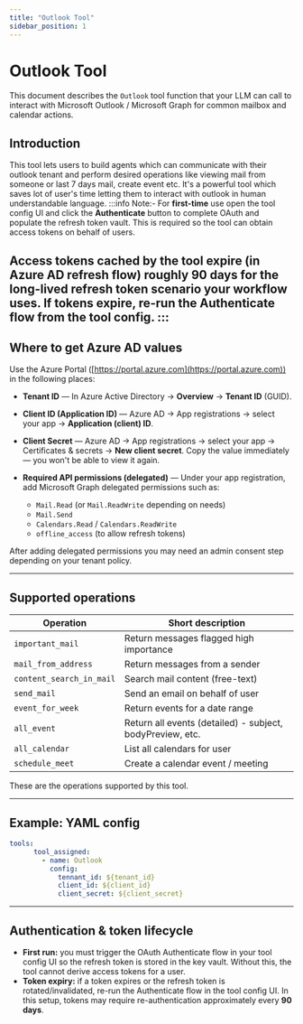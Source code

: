 ```yaml
---
title: "Outlook Tool"
sidebar_position: 1
---
```


# Outlook Tool 

This document describes the `Outlook` tool function that your LLM can call to interact with Microsoft Outlook / Microsoft Graph for common mailbox and calendar actions.



## Introduction

This tool lets users to build agents which can communicate with their outlook tenant and perform desired operations like viewing mail from someone or last 7 days mail, create event etc.
It's a powerful tool which saves lot of user's time letting them to interact with outlook in human understandable language.
:::info
Note:- For **first-time** use open the tool config UI and click the **Authenticate** button to complete OAuth and populate the refresh token vault. This is required so the tool can obtain access tokens on behalf of users.

Access tokens cached by the tool expire (in Azure AD refresh flow) roughly **90 days** for the long-lived refresh token scenario your workflow uses. If tokens expire, re-run the Authenticate flow from the tool config.
:::
---

## Where to get Azure AD values

Use the Azure Portal ([https://portal.azure.com](https://portal.azure.com)) in the following places:

* **Tenant ID** — In Azure Active Directory → **Overview** → **Tenant ID** (GUID).
* **Client ID (Application ID)** — Azure AD → App registrations → select your app → **Application (client) ID**.
* **Client Secret** — Azure AD → App registrations → select your app → Certificates & secrets → **New client secret**. Copy the value immediately — you won't be able to view it again.
* **Required API permissions (delegated)** — Under your app registration, add Microsoft Graph delegated permissions such as:

  * `Mail.Read` (or `Mail.ReadWrite` depending on needs)
  * `Mail.Send`
  * `Calendars.Read` / `Calendars.ReadWrite`
  * `offline_access` (to allow refresh tokens)

After adding delegated permissions you may need an admin consent step depending on your tenant policy.

---

## Supported operations

| Operation                | Short description                                         |
| ------------------------ | --------------------------------------------------------- |
| `important_mail`         | Return messages flagged high importance                   |
| `mail_from_address`      | Return messages from a sender                             |
| `content_search_in_mail` | Search mail content (free-text)                           |
| `send_mail`              | Send an email on behalf of user                           |
| `event_for_week`         | Return events for a date range                            |
| `all_event`              | Return all events (detailed) - subject, bodyPreview, etc. |
| `all_calendar`           | List all calendars for user                               |
| `schedule_meet`          | Create a calendar event / meeting                         |



These are the operations supported by this tool.

---

## Example: YAML config

```yaml
tools:
      tool_assigned:
        - name: Outlook
          config:
            tennant_id: ${tenant_id}
            client_id: ${client_id}
            client_secret: ${client_secret}
```

---

## Authentication & token lifecycle

* **First run:** you must trigger the OAuth Authenticate flow in your tool config UI so the refresh token is stored in the key vault. Without this, the tool cannot derive access tokens for a user.
* **Token expiry:** if a token expires or the refresh token is rotated/invalidated, re-run the Authenticate flow in the tool config UI. In this setup, tokens may require re-authentication approximately every **90 days**.


